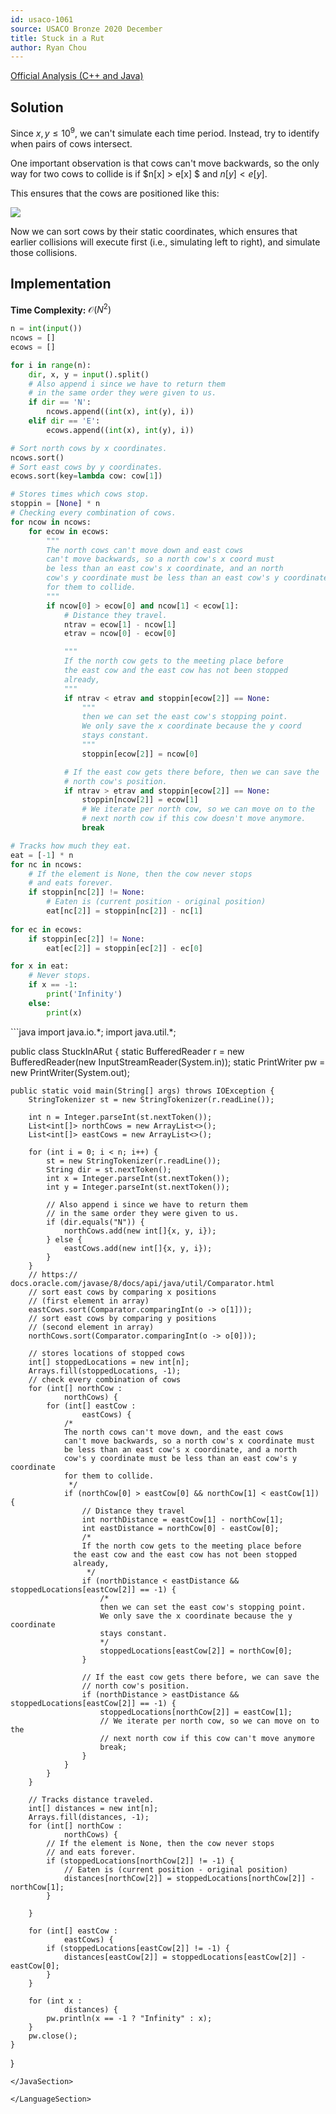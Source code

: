 ```yaml
---
id: usaco-1061
source: USACO Bronze 2020 December
title: Stuck in a Rut
author: Ryan Chou
---
```


[Official Analysis (C++ and Java)](http://www.usaco.org/current/data/sol_prob3_bronze_dec20.html)

## Solution

Since $x, y \leq 10^9$, we can't simulate each time period. Instead, try to identify when pairs of cows intersect. 

One important observation is that cows can't move backwards, so the only way for two cows to collide is if $n[x] > e[x] $ and $n[y] < e[y]$. 

This ensures that the cows are positioned like this:

![](USACO-dec20-stuckinarut-bronze/intersection_example.png)

Now we can sort cows by their static coordinates, which ensures that earlier collisions will execute first (i.e., simulating left to right), and simulate those collisions.


## Implementation

**Time Complexity:** $\mathcal{O}(N^2)$
<LanguageSection>
<PySection>
  
```py
n = int(input())
ncows = []
ecows = []

for i in range(n):
	dir, x, y = input().split()
	# Also append i since we have to return them
	# in the same order they were given to us.
	if dir == 'N':
		ncows.append((int(x), int(y), i))
	elif dir == 'E':
		ecows.append((int(x), int(y), i))

# Sort north cows by x coordinates.
ncows.sort()
# Sort east cows by y coordinates.
ecows.sort(key=lambda cow: cow[1])

# Stores times which cows stop.
stoppin = [None] * n
# Checking every combination of cows.
for ncow in ncows:
	for ecow in ecows:
		"""
		The north cows can't move down and east cows
		can't move backwards, so a north cow's x coord must
		be less than an east cow's x coordinate, and an north 
		cow's y coordinate must be less than an east cow's y coordinate
		for them to collide.
		"""
		if ncow[0] > ecow[0] and ncow[1] < ecow[1]:
			# Distance they travel.
			ntrav = ecow[1] - ncow[1]
			etrav = ncow[0] - ecow[0]

			"""
			If the north cow gets to the meeting place before
			the east cow and the east cow has not been stopped
			already,
			"""
			if ntrav < etrav and stoppin[ecow[2]] == None:
				"""
				then we can set the east cow's stopping point.
				We only save the x coordinate because the y coord 
				stays constant.
				"""
				stoppin[ecow[2]] = ncow[0]

			# If the east cow gets there before, then we can save the 
			# north cow's position.
			if ntrav > etrav and stoppin[ecow[2]] == None:
				stoppin[ncow[2]] = ecow[1]
				# We iterate per north cow, so we can move on to the
				# next north cow if this cow doesn't move anymore.
				break

# Tracks how much they eat.
eat = [-1] * n
for nc in ncows:
	# If the element is None, then the cow never stops
	# and eats forever.
	if stoppin[nc[2]] != None:
		# Eaten is (current position - original position)
		eat[nc[2]] = stoppin[nc[2]] - nc[1]
		
for ec in ecows:
	if stoppin[ec[2]] != None:
		eat[ec[2]] = stoppin[ec[2]] - ec[0]

for x in eat:
	# Never stops.
	if x == -1:
		print('Infinity')
	else:
		print(x)
```

</PySection>

<JavaSection>
```java
import java.io.*;
import java.util.*;

public class StuckInARut {
    static BufferedReader r = new BufferedReader(new InputStreamReader(System.in));
    static PrintWriter pw = new PrintWriter(System.out);

    public static void main(String[] args) throws IOException {
        StringTokenizer st = new StringTokenizer(r.readLine());

        int n = Integer.parseInt(st.nextToken());
        List<int[]> northCows = new ArrayList<>();
        List<int[]> eastCows = new ArrayList<>();

        for (int i = 0; i < n; i++) {
            st = new StringTokenizer(r.readLine());
            String dir = st.nextToken();
            int x = Integer.parseInt(st.nextToken());
            int y = Integer.parseInt(st.nextToken());

            // Also append i since we have to return them
            // in the same order they were given to us.
            if (dir.equals("N")) {
                northCows.add(new int[]{x, y, i});
            } else {
                eastCows.add(new int[]{x, y, i});
            }
        }
        // https:// docs.oracle.com/javase/8/docs/api/java/util/Comparator.html
        // sort east cows by comparing x positions
        // (first element in array)
        eastCows.sort(Comparator.comparingInt(o -> o[1]));
        // sort east cows by comparing y positions
        // (second element in array)
        northCows.sort(Comparator.comparingInt(o -> o[0]));

        // stores locations of stopped cows
        int[] stoppedLocations = new int[n];
        Arrays.fill(stoppedLocations, -1);
        // check every combination of cows
        for (int[] northCow :
                northCows) {
            for (int[] eastCow :
                    eastCows) {
                /*
                The north cows can't move down, and the east cows
		        can't move backwards, so a north cow's x coordinate must
		        be less than an east cow's x coordinate, and a north
		        cow's y coordinate must be less than an east cow's y coordinate
		        for them to collide.
                 */
                if (northCow[0] > eastCow[0] && northCow[1] < eastCow[1]) {
                    // Distance they travel
                    int northDistance = eastCow[1] - northCow[1];
                    int eastDistance = northCow[0] - eastCow[0];
                    /*
                    If the north cow gets to the meeting place before
	              the east cow and the east cow has not been stopped
	              already,
                     */
                    if (northDistance < eastDistance && stoppedLocations[eastCow[2]] == -1) {
                        /*
                        then we can set the east cow's stopping point.
                        We only save the x coordinate because the y coordinate
                        stays constant.
                        */
                        stoppedLocations[eastCow[2]] = northCow[0];
                    }

                    // If the east cow gets there before, we can save the
                    // north cow's position.
                    if (northDistance > eastDistance && stoppedLocations[eastCow[2]] == -1) {
                        stoppedLocations[northCow[2]] = eastCow[1];
                        // We iterate per north cow, so we can move on to the
                        // next north cow if this cow can't move anymore
                        break;
                    }
                }
            }
        }

        // Tracks distance traveled.
        int[] distances = new int[n];
        Arrays.fill(distances, -1);
        for (int[] northCow :
                northCows) {
            // If the element is None, then the cow never stops
            // and eats forever.
            if (stoppedLocations[northCow[2]] != -1) {
                // Eaten is (current position - original position)
                distances[northCow[2]] = stoppedLocations[northCow[2]] - northCow[1];
            }

        }

        for (int[] eastCow :
                eastCows) {
            if (stoppedLocations[eastCow[2]] != -1) {
                distances[eastCow[2]] = stoppedLocations[eastCow[2]] - eastCow[0];
            }
        }

        for (int x :
                distances) {
            pw.println(x == -1 ? "Infinity" : x);
        }
        pw.close();
    }
}
```
</JavaSection>

</LanguageSection>

